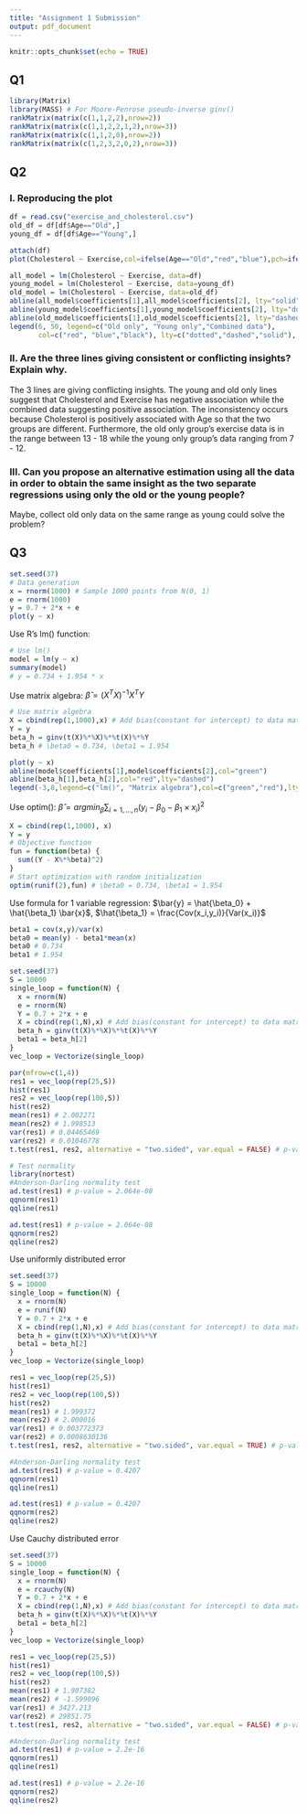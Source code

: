 ```yaml
---
title: "Assignment 1 Submission"
output: pdf_document
---
```


```r
knitr::opts_chunk$set(echo = TRUE)
```

## Q1

```r
library(Matrix)
library(MASS) # For Moore-Penrose pseudo-inverse ginv()
rankMatrix(matrix(c(1,1,2,2),nrow=2))
rankMatrix(matrix(c(1,1,2,2,1,2),nrow=3))
rankMatrix(matrix(c(1,1,2,0),nrow=2))
rankMatrix(matrix(c(1,2,3,2,0,2),nrow=3))
```
## Q2
### I. Reproducing the plot
```r
df = read.csv("exercise_and_cholesterol.csv")
old_df = df[df$Age=="Old",]
young_df = df[df$Age=="Young",]

attach(df)
plot(Cholesterol ~ Exercise,col=ifelse(Age=="Old","red","blue"),pch=ifelse(Age=="Old",20,17),ylim=c(35,50),xlim=c(6,18))

all_model = lm(Cholesterol ~ Exercise, data=df)
young_model = lm(Cholesterol ~ Exercise, data=young_df)
old_model = lm(Cholesterol ~ Exercise, data=old_df)
abline(all_model$coefficients[1],all_model$coefficients[2], lty="solid")
abline(young_model$coefficients[1],young_model$coefficients[2], lty="dotted",col="blue")
abline(old_model$coefficients[1],old_model$coefficients[2], lty="dashed",col="red")
legend(6, 50, legend=c("Old only", "Young only","Combined data"),
       col=c("red", "blue","black"), lty=c("dotted","dashed","solid"), cex=1)
```
### II. Are the three lines giving consistent or conflicting insights? Explain why.
The 3 lines are giving conflicting insights. The young and old only lines suggest that Cholesterol and Exercise has negative association while the combined data suggesting positive association. The inconsistency occurs because Cholesterol is positively associated with Age so that the two groups are different. Furthermore, the old only group's exercise data is in the range between 13 - 18 while the young only group's data ranging from 7 - 12.

### III. Can you propose an alternative estimation using all the data in order to obtain the same insight as the two separate regressions using only the old or the young people?
Maybe, collect old only data on the same range as young could solve the problem?

## Q3
```r
set.seed(37)
# Data generation
x = rnorm(1000) # Sample 1000 points from N(0, 1)
e = rnorm(1000)
y = 0.7 + 2*x + e
plot(y ~ x)
```
Use R's lm() function: 
```r
# Use lm()
model = lm(y ~ x)
summary(model)
# y = 0.734 + 1.954 * x
```
Use matrix algebra: $\hat{\beta} = (X^T X)^{-1} X^T Y$
```r
# Use matrix algebra
X = cbind(rep(1,1000),x) # Add bias(constant for intercept) to data matrix
Y = y
beta_h = ginv(t(X)%*%X)%*%t(X)%*%Y
beta_h # \beta0 = 0.734, \beta1 = 1.954

plot(y ~ x)
abline(model$coefficients[1],model$coefficients[2],col="green")
abline(beta_h[1],beta_h[2],col="red",lty="dashed")
legend(-3,8,legend=c("lm()", "Matrix algebra"),col=c("green","red"),lty=c("dashed","dashed"))
```
Use optim(): $\hat{\beta} = argmin_{\beta} \sum_{i=1,...,n}(y_i - \beta_0 - \beta_1 \times x_i)^2$
```r
X = cbind(rep(1,1000), x)
Y = y
# Objective function
fun = function(beta) {
  sum((Y - X%*%beta)^2)
}
# Start optimization with random initialization
optim(runif(2),fun) # \beta0 = 0.734, \beta1 = 1.954
```
Use formula for 1 variable regression: $\bar{y} = \hat{\beta_0} + \hat{\beta_1} \bar{x}$, $\hat{\beta_1} = \frac{Cov(x_i,y_i)}{Var(x_i)}$
```r
beta1 = cov(x,y)/var(x)
beta0 = mean(y) - beta1*mean(x)
beta0 # 0.734
beta1 # 1.954
```


```r
set.seed(37)
S = 10000
single_loop = function(N) {
  x = rnorm(N)
  e = rnorm(N)
  Y = 0.7 + 2*x + e
  X = cbind(rep(1,N),x) # Add bias(constant for intercept) to data matrix
  beta_h = ginv(t(X)%*%X)%*%t(X)%*%Y
  beta1 = beta_h[2]
}
vec_loop = Vectorize(single_loop)

par(mfrow=c(1,4))
res1 = vec_loop(rep(25,S))
hist(res1)
res2 = vec_loop(rep(100,S))
hist(res2)
mean(res1) # 2.002271
mean(res2) # 1.998513
var(res1) # 0.04465469
var(res2) # 0.01046778
t.test(res1, res2, alternative = "two.sided", var.equal = FALSE) # p-value = 0.1095

# Test normality
library(nortest)
#Anderson-Darling normality test
ad.test(res1) # p-value = 2.064e-08
qqnorm(res1)
qqline(res1)

ad.test(res1) # p-value = 2.064e-08
qqnorm(res2)
qqline(res2)
```

Use uniformly distributed error
```r
set.seed(37)
S = 10000
single_loop = function(N) {
  x = rnorm(N)
  e = runif(N)
  Y = 0.7 + 2*x + e
  X = cbind(rep(1,N),x) # Add bias(constant for intercept) to data matrix
  beta_h = ginv(t(X)%*%X)%*%t(X)%*%Y
  beta1 = beta_h[2]
}
vec_loop = Vectorize(single_loop)

res1 = vec_loop(rep(25,S))
hist(res1)
res2 = vec_loop(rep(100,S))
hist(res2)
mean(res1) # 1.999372
mean(res2) # 2.000016
var(res1) # 0.003772373
var(res2) # 0.0008630136
t.test(res1, res2, alternative = "two.sided", var.equal = TRUE) # p-value = 0.3446

#Anderson-Darling normality test
ad.test(res1) # p-value = 0.4207
qqnorm(res1)
qqline(res1)

ad.test(res1) # p-value = 0.4207
qqnorm(res2)
qqline(res2)
```

Use Cauchy distributed error
```r
set.seed(37)
S = 10000
single_loop = function(N) {
  x = rnorm(N)
  e = rcauchy(N)
  Y = 0.7 + 2*x + e
  X = cbind(rep(1,N),x) # Add bias(constant for intercept) to data matrix
  beta_h = ginv(t(X)%*%X)%*%t(X)%*%Y
  beta1 = beta_h[2]
}
vec_loop = Vectorize(single_loop)

res1 = vec_loop(rep(25,S))
hist(res1)
res2 = vec_loop(rep(100,S))
hist(res2)
mean(res1) # 1.907382
mean(res2) # -1.599096
var(res1) # 3427.213
var(res2) # 29851.75
t.test(res1, res2, alternative = "two.sided", var.equal = FALSE) # p-value = 0.05461

#Anderson-Darling normality test
ad.test(res1) # p-value = 2.2e-16
qqnorm(res1)
qqline(res1)

ad.test(res1) # p-value = 2.2e-16
qqnorm(res2)
qqline(res2)
```
